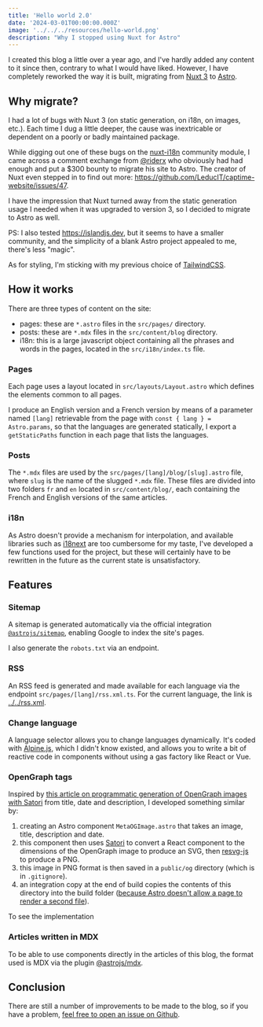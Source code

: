 ```yaml
---
title: 'Hello world 2.0'
date: '2024-03-01T00:00:00.000Z'
image: '../../../resources/hello-world.png'
description: "Why I stopped using Nuxt for Astro"
---
```


I created this blog a little over a year ago, and I've hardly added any content to it since then, contrary to what I would have liked. However, I have completely reworked the way it is built, migrating from [Nuxt 3](https://nuxt.com/v3) to [Astro](https://astro.build/).

## Why migrate?
I had a lot of bugs with Nuxt 3 (on static generation, on i18n, on images, etc.). Each time I dug a little deeper, the cause was inextricable or dependent on a poorly or badly maintained package.

While digging out one of these bugs on the [nuxt-i18n](https://github.com/nuxt-modules/i18n) community module, I came across a comment exchange from [@riderx](https://github.com/riderx) who obviously had had enough and put a $300 bounty to migrate his site to Astro. The creator of Nuxt even stepped in to find out more: https://github.com/LeducIT/captime-website/issues/47.

I have the impression that Nuxt turned away from the static generation usage I needed when it was upgraded to version 3, so I decided to migrate to Astro as well.

PS: I also tested https://islandjs.dev, but it seems to have a smaller community, and the simplicity of a blank Astro project appealed to me, there's less "magic".

As for styling, I'm sticking with my previous choice of [TailwindCSS](https://tailwindcss.com/).

## How it works
There are three types of content on the site:
- pages: these are `*.astro` files in the `src/pages/` directory.
- posts: these are `*.mdx` files in the `src/content/blog` directory.
- i18n: this is a large javascript object containing all the phrases and words in the pages, located in the `src/i18n/index.ts` file.

### Pages
Each page uses a layout located in `src/layouts/Layout.astro` which defines the elements common to all pages.

I produce an English version and a French version by means of a parameter named `[lang]` retrievable from the page with `const { lang } = Astro.params`, so that the languages are generated statically, I export a `getStaticPaths` function in each page that lists the languages.

### Posts
The `*.mdx` files are used by the `src/pages/[lang]/blog/[slug].astro` file, where `slug` is the name of the slugged `*.mdx` file. These files are divided into two folders `fr` and `en` located in `src/content/blog/`, each containing the French and English versions of the same articles.

### i18n
As Astro doesn't provide a mechanism for interpolation, and available libraries such as [i18next](https://www.i18next.com/) are too cumbersome for my taste, I've developed a few functions used for the project, but these will certainly have to be rewritten in the future as the current state is unsatisfactory.

## Features
### Sitemap
A sitemap is generated automatically via the official integration [`@astrojs/sitemap`](https://docs.astro.build/en/guides/integrations-guide/sitemap/), enabling Google to index the site's pages.

I also generate the `robots.txt` via an endpoint.

### RSS
An RSS feed is generated and made available for each language via the endpoint `src/pages/[lang]/rss.xml.ts`. For the current language, the link is [../../rss.xml](../../rss.xml).

### Change language
A language selector allows you to change languages dynamically. It's coded with [Alpine.js](https://alpinejs.dev/), which I didn't know existed, and allows you to write a bit of reactive code in components without using a gas factory like React or Vue.

### OpenGraph tags
Inspired by [this article on programmatic generation of OpenGraph images with Satori](https://techsquidtv.com/blog/generating-open-graph-images-for-astro/) from title, date and description, I developed something similar by:
1. creating an Astro component `MetaOGImage.astro` that takes an image, title, description and date.
2. this component then uses [Satori](https://github.com/vercel/satori) to convert a React component to the dimensions of the OpenGraph image to produce an SVG, then [resvg-js](https://github.com/yisibl/resvg-js) to produce a PNG.
3. this image in PNG format is then saved in a `public/og` directory (which is in `.gitignore`).
4. an integration copy at the end of build copies the contents of this directory into the build folder ([because Astro doesn't allow a page to render a second file](https://github.com/withastro/roadmap/discussions/643)).

To see the implementation

### Articles written in MDX
To be able to use components directly in the articles of this blog, the format used is MDX via the plugin [@astrojs/mdx](https://docs.astro.build/en/guides/integrations-guide/mdx/).

## Conclusion
There are still a number of improvements to be made to the blog, so if you have a problem, [feel free to open an issue on Github](https://github.com/tex0l/tex0l.github.io).